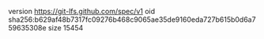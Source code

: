 version https://git-lfs.github.com/spec/v1
oid sha256:b629af48b7317fc09276b468c9065ae35de9160eda727b615b0d6a759635308e
size 15454
